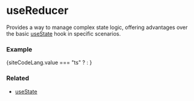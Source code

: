 
# useReducer

Provides a way to manage complex state logic, offering advantages 
over the basic <a href="/docs/hooks/useState">useState</a> hook in 
specific scenarios.

### Example

<CopyInnerText>
{siteCodeLang.value === "ts" ? <ExampleCodeTS /> : <ExampleCode />}
</CopyInnerText>

### Related
<ul>
  <li><a href="/docs/hooks/useState">useState</a></li>
</ul>